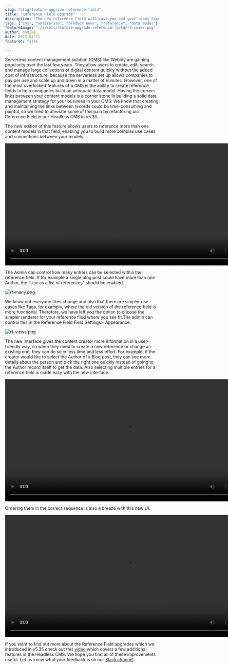 ```yaml
---
slug: "blog/feature-upgrade-reference-field"
title: "Reference Field Upgrade"
description: "The new reference field will save you and your teams time and effort and will make the links in your content models more robust and easy to maintain."
tags: ["cms", "enterprise", "product news", "reference", "data model"]
featureImage: "./assets/feature-upgrade-reference-field/rf-cover.png"
author: monika
date: 2023-04-21
featured: false

---
```

Serverless content management solution (CMS) like Webiny are gaining popularity over the last few years. They allow users to create, edit, search, and manage large collections of digital content quickly without the added cost of infrastructure, because the serverless set up allows companies to pay per use and scale up and down in a matter of minutes. However, one of the most overlooked features of a CMS is the ability to create reference fields to help companies build an adequate data model. Having the correct links between your content models is a corner stone in building a solid data management strategy for your business in your CMS. We know that creating and maintaining the links between records could be time-consuming and painful, so we tried to alleviate some of this pain by refactoring our Reference Field in our Headless CMS in v5.35.

The new edition of this feature allows users to reference more than one content models in that field, enabling you to build more complex use cases and connections between your models.

<video width="800px" height="auto" controls autoplay>
  <source src="./assets/feature-upgrade-reference-field/rf-multimodel.mp4" type="video/mp4" />
</video>

The Admin can control how many entries can be selected within the reference field. If for example a single blog post could have more than one Author, the “Use as a list of references“ should be enabled.

![rf-many.png](./assets/feature-upgrade-reference-field/rf-many.png)

We know not everyone likes change and also that there are simpler use cases like Tags, for example, where the old version of the reference field is more functional. Therefore, we have left you the option to choose the simpler renderer for your reference filed where you see fit.The admin can control this in the Reference Field Field Settings> Appearance.

![rf-views.png](./assets/feature-upgrade-reference-field/rf-views.png)

The new interface gives the content creator more information in a user-friendly way, so when they need to create a new reference or change an existing one, they can do so in less time and less effort. For example, if the creator would like to select the Author of a Blog post, they can see more details about the person and pick the right one quickly instead of going to the Author record itself to get the data. Also selecting multiple entries for a reference field is made easy with the new interface.

<video width="800px" height="auto" controls autoplay>
  <source src="./assets/feature-upgrade-reference-field/rf-select.mp4" type="video/mp4" />
</video>

Ordering them in the correct sequence is also a breeze with this new UI.

<video width="800px" height="auto" controls autoplay>
  <source src="./assets/feature-upgrade-reference-field/rf-move.mp4" type="video/mp4" />
</video>


If you want to find out more about the Reference Field upgrades which we introduced in v5.35 check out this [video](https://youtu.be/qFsOhmpS-44) which covers a few additional features in the Headless CMS. We hope you find all of these improvements useful. Let us know what your feedback is on our [Slack channel](https://www.webiny.com/slack/).